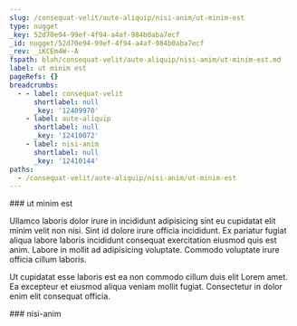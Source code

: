 ```yaml
---
slug: /consequat-velit/aute-aliquip/nisi-anim/ut-minim-est
type: nugget
_key: 52d70e94-99ef-4f94-a4af-984b0aba7ecf
_id: nugget/52d70e94-99ef-4f94-a4af-984b0aba7ecf
_rev: _iKCEm4W--A
fspath: blah/consequat-velit/aute-aliquip/nisi-anim/ut-minim-est.md
label: ut minim est
pageRefs: {}
breadcrumbs:
  - - label: consequat-velit
      shortlabel: null
      _key: '12409970'
    - label: aute-aliquip
      shortlabel: null
      _key: '12410072'
    - label: nisi-anim
      shortlabel: null
      _key: '12410144'
paths:
  - /consequat-velit/aute-aliquip/nisi-anim/ut-minim-est
---
```


<NuggetArea>
<Nugget slug="/consequat-velit/aute-aliquip/nisi-anim/ut-minim-est" type="nugget" _key="52d70e94-99ef-4f94-a4af-984b0aba7ecf" _id="nugget/52d70e94-99ef-4f94-a4af-984b0aba7ecf" _rev="_iKCEm4W--A" fspath="blah/consequat-velit/aute-aliquip/nisi-anim/ut-minim-est.md" label="ut minim est" paths="/consequat-velit/aute-aliquip/nisi-anim/ut-minim-est">
<NuggetBody>
### ut minim est

Ullamco laboris dolor irure in incididunt adipisicing sint eu cupidatat elit minim velit non nisi. Sint id dolore irure officia incididunt. Ex pariatur fugiat aliqua labore laboris incididunt consequat exercitation eiusmod quis est anim. Labore in mollit ad adipisicing voluptate. Commodo voluptate irure officia cillum laboris.

Ut cupidatat esse laboris est ea non commodo cillum duis elit Lorem amet. Ea excepteur et eiusmod aliqua veniam mollit fugiat. Consectetur in dolor enim elit consequat officia.

</NuggetBody>
<Breadcrumbs>
<Crumbs>
<Crumb _key="12409970" label="consequat-velit" /><Crumb _key="12410072" label="aute-aliquip" /><Crumb _key="12410144" label="nisi-anim" />
</Crumbs>
</Breadcrumbs>
</Nugget>

<NuggetsInbound>
</NuggetsInbound>
<NuggetsOutbound>
</NuggetsOutbound>
</NuggetArea>
<PassagesInbound>
<Passage direction="inbound" type="passage" _key="12410144" _id="passage/12410144" _rev="_iKCEm4S--A" label="nisi-anim" passage="nisi-anim" fspath="blah/consequat-velit/aute-aliquip/nisi-anim" paths="/consequat-velit/aute-aliquip/nisi-anim" slug="/consequat-velit/aute-aliquip/nisi-anim">
<NuggetBody>
### nisi-anim

</NuggetBody>
<Breadcrumbs>
<Crumbs>
<Crumb _key="12409970" label="consequat-velit" /><Crumb _key="12410072" label="aute-aliquip" />
</Crumbs>
</Breadcrumbs>
</Passage>

</PassagesInbound>
<PassagesOutbound>
</PassagesOutbound>